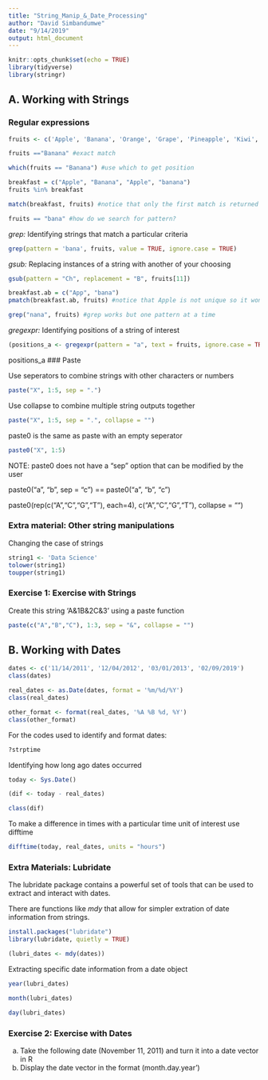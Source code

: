 ```yaml
---
title: "String_Manip_&_Date_Processing"
author: "David Simbandumwe"
date: "9/14/2019"
output: html_document
---
```



```r
knitr::opts_chunk$set(echo = TRUE)
library(tidyverse)
library(stringr)

```



## A. Working with Strings

### Regular expressions

```r
fruits <- c('Apple', 'Banana', 'Orange', 'Grape', 'Pineapple', 'Kiwi', 'Peach', 'Mango', 'Strawberry', 'Guava', 'Cherry', 'Apple', 'banana')

fruits =="Banana" #exact match
```

```r
which(fruits == "Banana") #use which to get position
```

```r
breakfast = c("Apple", "Banana", "Apple", "banana")
fruits %in% breakfast 
```

```r
match(breakfast, fruits) #notice that only the first match is returned
```

```r
fruits == "bana" #how do we search for pattern?
```

*grep:* Identifying strings that match a particular criteria
```r
grep(pattern = 'bana', fruits, value = TRUE, ignore.case = TRUE)
```

*gsub:* Replacing instances of a string with another of your choosing
```r
gsub(pattern = "Ch", replacement = "B", fruits[11])

```

```r
breakfast.ab = c("App", "bana") 
pmatch(breakfast.ab, fruits) #notice that Apple is not unique so it won't work
```

```r
grep("nana", fruits) #grep works but one pattern at a time
```

*gregexpr:* Identifying positions of a string of interest
```r
(positions_a <- gregexpr(pattern = "a", text = fruits, ignore.case = TRUE))
```
positions_a
### Paste

Use seperators to combine strings with other characters or numbers
```r
paste("X", 1:5, sep = ".")
```

Use collapse to combine multiple string outputs together
```r
paste("X", 1:5, sep = ".", collapse = "")
```

paste0 is the same as paste with an empty seperator
```r
paste0("X", 1:5)
```

NOTE: paste0 does not have a "sep" option that can be modified by the user

paste0("a", "b", sep = "c") == paste0("a", "b", "c")

paste0(rep(c("A","C","G","T"), each=4), c("A","C","G","T"), collapse = "")

### Extra material: Other string manipulations

Changing the case of strings
```r
string1 <- 'Data Science'
tolower(string1) 
toupper(string1)
```

### Exercise 1: Exercise with Strings

Create this string 'A&1B&2C&3' using a paste function
```r
paste(c("A","B","C"), 1:3, sep = "&", collapse = "")

```



## B. Working with Dates

```r
dates <- c('11/14/2011', '12/04/2012', '03/01/2013', '02/09/2019')
class(dates)
```

```r
real_dates <- as.Date(dates, format = '%m/%d/%Y')
class(real_dates)
```

```r
other_format <- format(real_dates, '%A %B %d, %Y')
class(other_format)
```


For the codes used to identify and format dates:
```r
?strptime
```

Identifying how long ago dates occurred
```r
today <- Sys.Date()

(dif <- today - real_dates)

class(dif)
```

To make a difference in times with a particular time unit of interest use difftime

```r
difftime(today, real_dates, units = "hours")
```


### Extra Materials: Lubridate

The lubridate package contains a powerful set of tools that can be used to extract and interact with dates.

There are functions like *mdy* that allow for simpler extration of date information from strings.
```r
install.packages("lubridate")
library(lubridate, quietly = TRUE)

(lubri_dates <- mdy(dates))
```

Extracting specific date information from a date object
```r
year(lubri_dates)

month(lubri_dates)

day(lubri_dates)
```


### Exercise 2: Exercise with Dates

a. Take the following date (November 11, 2011) and turn it into a date vector in R
b. Display the date vector in the format (month.day.year')


